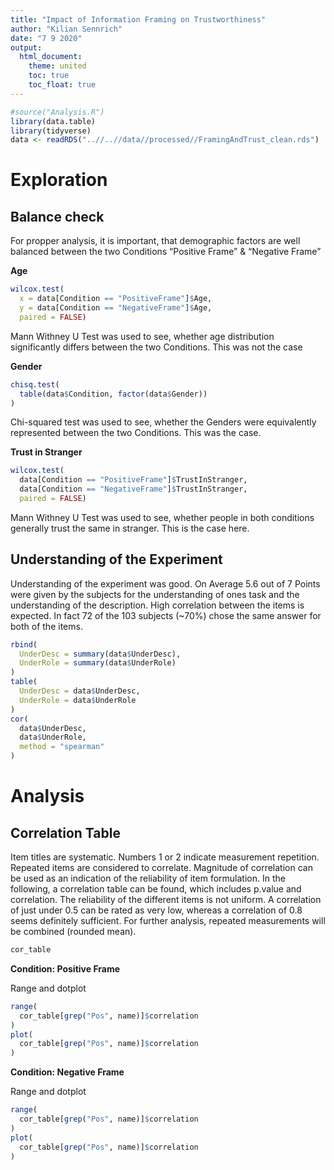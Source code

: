 ```yaml
---
title: "Impact of Information Framing on Trustworthiness"
author: "Kilian Sennrich"
date: "7 9 2020"
output:
  html_document:
    theme: united
    toc: true
    toc_float: true
---
```

```r
#source("Analysis.R")
library(data.table)
library(tidyverse)
data <- readRDS("..//..//data//processed//FramingAndTrust_clean.rds")
```

# Exploration

## Balance check

For propper analysis, it is important, that demographic factors are well balanced between the two Conditions "Positive Frame" & "Negative Frame"

**Age**

```r
wilcox.test(
  x = data[Condition == "PositiveFrame"]$Age,
  y = data[Condition == "NegativeFrame"]$Age,
  paired = FALSE)
```

Mann Withney U Test was used to see, whether age distribution significantly differs between the two Conditions. This was not the case

**Gender**

```r
chisq.test(
  table(data$Condition, factor(data$Gender))
)
```

Chi-squared test was used to see, whether the Genders were equivalently represented between the two Conditions. This was the case.

**Trust in Stranger**

```r
wilcox.test(
  data[Condition == "PositiveFrame"]$TrustInStranger,
  data[Condition == "NegativeFrame"]$TrustInStranger,
  paired = FALSE)
```

Mann Withney U Test was used to see, whether people in both conditions generally trust the same in stranger. This is the case here.

## Understanding of the Experiment

Understanding of the experiment was good. On Average 5.6 out of 7 Points were given by the subjects for the understanding of ones task and the understanding of the description. High correlation between the items is expected. In fact 72 of the 103 subjects (~70%) chose the same answer for both of the items.

```r
rbind(
  UnderDesc = summary(data$UnderDesc),
  UnderRole = summary(data$UnderRole)
)
table(
  UnderDesc = data$UnderDesc,
  UnderRole = data$UnderRole
)
cor(
  data$UnderDesc,
  data$UnderRole,
  method = "spearman"
)
```

# Analysis

## Correlation Table

Item titles are systematic. Numbers 1 or 2 indicate measurement repetition. Repeated items are considered to correlate. Magnitude of correlation can be used as an indication of the reliability of item formulation. In the following, a correlation table can be found, which includes p.value and correlation. The reliability of the different items is not uniform. A correlation of just under 0.5 can be rated as very low, whereas a correlation of 0.8 seems definitely sufficient. For further analysis, repeated measurements will be combined (rounded mean).

```r
cor_table
```

**Condition: Positive Frame**

Range and dotplot

```r
range(
  cor_table[grep("Pos", name)]$correlation
)
plot(
  cor_table[grep("Pos", name)]$correlation
)
```

**Condition: Negative Frame**

Range and dotplot

```r
range(
  cor_table[grep("Pos", name)]$correlation
)
plot(
  cor_table[grep("Pos", name)]$correlation
)
```



